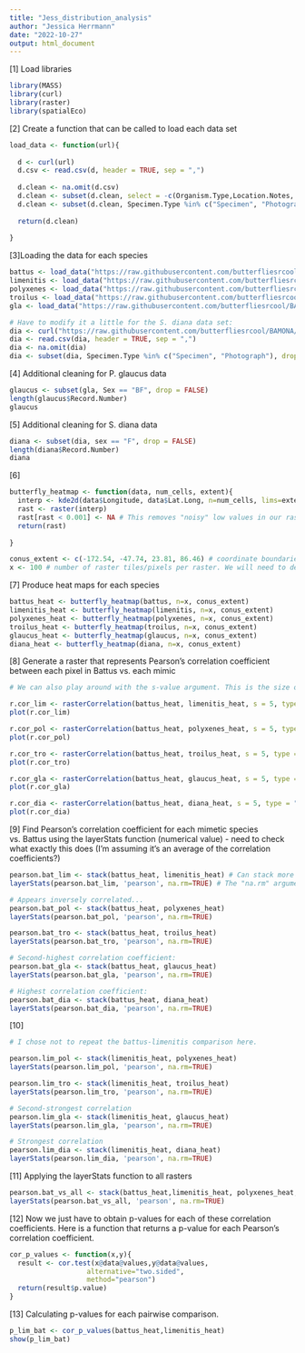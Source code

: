 ```yaml
---
title: "Jess_distribution_analysis"
author: "Jessica Herrmann"
date: "2022-10-27"
output: html_document
---
```

[1] Load libraries
```r
library(MASS)
library(curl)
library(raster)
library(spatialEco)
```

[2] Create a function that can be called to load each data set
```r
load_data <- function(url){
  
  d <- curl(url)
  d.csv <- read.csv(d, header = TRUE, sep = ",")
  
  d.clean <- na.omit(d.csv)
  d.clean <- subset(d.clean, select = -c(Organism.Type,Location.Notes, Observation.Notes, Updated.Date, Partner.Project, Data.Source, Submitter ) )
  d.clean <- subset(d.clean, Specimen.Type %in% c("Specimen", "Photograph"), drop = FALSE)
  
  return(d.clean)
  
}
```

[3]Loading the data for each species
```r
battus <- load_data("https://raw.githubusercontent.com/butterfliesrcool/BAMONA/main/battus_philenor.csv")
limenitis <- load_data("https://raw.githubusercontent.com/butterfliesrcool/BAMONA/main/limenitis_arthemis_astyanax.csv")
polyxenes <- load_data("https://raw.githubusercontent.com/butterfliesrcool/BAMONA/main/papilio_polyxenes.csv")
troilus <- load_data("https://raw.githubusercontent.com/butterfliesrcool/BAMONA/main/papilio_troilus.csv")
gla <- load_data("https://raw.githubusercontent.com/butterfliesrcool/BAMONA/main/papilio_glaucus.csv")

# Have to modify it a little for the S. diana data set:
dia <- curl("https://raw.githubusercontent.com/butterfliesrcool/BAMONA/main/speyeria.diana.csv")
dia <- read.csv(dia, header = TRUE, sep = ",")
dia <- na.omit(dia)
dia <- subset(dia, Specimen.Type %in% c("Specimen", "Photograph"), drop = FALSE)
```

[4] Additional cleaning for P. glaucus data
```r
glaucus <- subset(gla, Sex == "BF", drop = FALSE)
length(glaucus$Record.Number)
glaucus
```

[5] Additional cleaning for S. diana data
```r
diana <- subset(dia, sex == "F", drop = FALSE)
length(diana$Record.Number)
diana
```

[6]
```r
butterfly_heatmap <- function(data, num_cells, extent){
  interp <- kde2d(data$Longitude, data$Lat.Long, n=num_cells, lims=extent)
  rast <- raster(interp)
  rast[rast < 0.001] <- NA # This removes "noisy" low values in our rasters. We will need to determine the lower threshold optimal for our stats analysis, but for now it is set to 0.001. However, lowering this value increases our Pearson correlation coefficient.
  return(rast)
  
} 

conus_extent <- c(-172.54, -47.74, 23.81, 86.46) # coordinate boundaries for continental US, as a vector
x <- 100 # number of raster tiles/pixels per raster. We will need to determine the optimal number of pixels to use here.

```

[7] Produce heat maps for each species
```r
battus_heat <- butterfly_heatmap(battus, n=x, conus_extent)
limenitis_heat <- butterfly_heatmap(limenitis, n=x, conus_extent)
polyxenes_heat <- butterfly_heatmap(polyxenes, n=x, conus_extent)
troilus_heat <- butterfly_heatmap(troilus, n=x, conus_extent)
glaucus_heat <- butterfly_heatmap(glaucus, n=x, conus_extent)
diana_heat <- butterfly_heatmap(diana, n=x, conus_extent)
```

[8] Generate a raster that represents Pearson's correlation coefficient between each pixel in Battus vs. each mimic
```r

# We can also play around with the s-value argument. This is the size of the moving window used to determine correlation. The smaller the window, the higher the resolution. For now, it is arbitrarily set to 5.

r.cor_lim <- rasterCorrelation(battus_heat, limenitis_heat, s = 5, type = "pearson")
plot(r.cor_lim)

r.cor_pol <- rasterCorrelation(battus_heat, polyxenes_heat, s = 5, type = "pearson")
plot(r.cor_pol)

r.cor_tro <- rasterCorrelation(battus_heat, troilus_heat, s = 5, type = "pearson")
plot(r.cor_tro)

r.cor_gla <- rasterCorrelation(battus_heat, glaucus_heat, s = 5, type = "pearson")
plot(r.cor_gla)

r.cor_dia <- rasterCorrelation(battus_heat, diana_heat, s = 5, type = "pearson")
plot(r.cor_dia)
```

[9] Find Pearson's correlation coefficient for each mimetic species vs. Battus using the layerStats function (numerical value) - need to check what exactly this does (I'm assuming it's an average of the correlation coefficients?)
```r
pearson.bat_lim <- stack(battus_heat, limenitis_heat) # Can stack more than two rasters here
layerStats(pearson.bat_lim, 'pearson', na.rm=TRUE) # The "na.rm" argument removes those very low raster values from before. Will have to decide what we want to be interpreted as "NA".

# Appears inversely correlated...
pearson.bat_pol <- stack(battus_heat, polyxenes_heat)
layerStats(pearson.bat_pol, 'pearson', na.rm=TRUE)

pearson.bat_tro <- stack(battus_heat, troilus_heat)
layerStats(pearson.bat_tro, 'pearson', na.rm=TRUE)

# Second-highest correlation coefficient:
pearson.bat_gla <- stack(battus_heat, glaucus_heat)
layerStats(pearson.bat_gla, 'pearson', na.rm=TRUE)

# Highest correlation coefficient:
pearson.bat_dia <- stack(battus_heat, diana_heat)
layerStats(pearson.bat_dia, 'pearson', na.rm=TRUE)
```

[10]
```r
# I chose not to repeat the battus-limenitis comparison here.

pearson.lim_pol <- stack(limenitis_heat, polyxenes_heat)
layerStats(pearson.lim_pol, 'pearson', na.rm=TRUE)

pearson.lim_tro <- stack(limenitis_heat, troilus_heat)
layerStats(pearson.lim_tro, 'pearson', na.rm=TRUE)

# Second-strongest correlation
pearson.lim_gla <- stack(limenitis_heat, glaucus_heat)
layerStats(pearson.lim_gla, 'pearson', na.rm=TRUE)

# Strongest correlation
pearson.lim_dia <- stack(limenitis_heat, diana_heat)
layerStats(pearson.lim_dia, 'pearson', na.rm=TRUE)
```




[11] Applying the layerStats function to all rasters
```r
pearson.bat_vs_all <- stack(battus_heat,limenitis_heat, polyxenes_heat, troilus_heat,glaucus_heat, diana_heat)
layerStats(pearson.bat_vs_all, 'pearson', na.rm=TRUE)
```

[12] Now we just have to obtain p-values for each of these correlation coefficients. Here is a function that returns a p-value for each Pearson's correlation coefficient.
```r
cor_p_values <- function(x,y){
  result <- cor.test(x@data@values,y@data@values,
                   alternative="two.sided",
                   method="pearson")
  return(result$p.value)
} 

```

[13] Calculating p-values for each pairwise comparison.
```r
p_lim_bat <- cor_p_values(battus_heat,limenitis_heat)
show(p_lim_bat)
```
